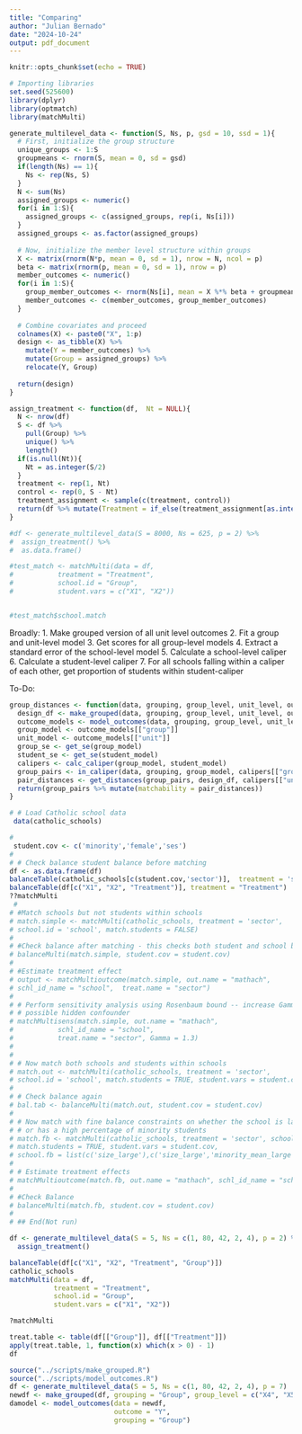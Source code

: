 ```yaml
---
title: "Comparing"
author: "Julian Bernado"
date: "2024-10-24"
output: pdf_document
---
```


```r
knitr::opts_chunk$set(echo = TRUE)
```

```r
# Importing libraries
set.seed(525600)
library(dplyr)
library(optmatch)
library(matchMulti)
```

```r
generate_multilevel_data <- function(S, Ns, p, gsd = 10, ssd = 1){
  # First, initialize the group structure
  unique_groups <- 1:S
  groupmeans <- rnorm(S, mean = 0, sd = gsd)
  if(length(Ns) == 1){
    Ns <- rep(Ns, S)
  }
  N <- sum(Ns)
  assigned_groups <- numeric()
  for(i in 1:S){
    assigned_groups <- c(assigned_groups, rep(i, Ns[i]))
  }
  assigned_groups <- as.factor(assigned_groups)
  
  # Now, initialize the member level structure within groups
  X <- matrix(rnorm(N*p, mean = 0, sd = 1), nrow = N, ncol = p)
  beta <- matrix(rnorm(p, mean = 0, sd = 1), nrow = p)
  member_outcomes <- numeric()
  for(i in 1:S){
    group_member_outcomes <- rnorm(Ns[i], mean = X %*% beta + groupmeans[i], sd = ssd)
    member_outcomes <- c(member_outcomes, group_member_outcomes)
  }
  
  # Combine covariates and proceed
  colnames(X) <- paste0("X", 1:p)
  design <- as_tibble(X) %>%
    mutate(Y = member_outcomes) %>%
    mutate(Group = assigned_groups) %>%
    relocate(Y, Group)
  
  return(design)
}

assign_treatment <- function(df,  Nt = NULL){
  N <- nrow(df)
  S <- df %>%
    pull(Group) %>%
    unique() %>%
    length()
  if(is.null(Nt)){
    Nt = as.integer(S/2)
  }
  treatment <- rep(1, Nt)
  control <- rep(0, S - Nt)
  treatment_assignment <- sample(c(treatment, control))
  return(df %>% mutate(Treatment = if_else(treatment_assignment[as.integer(Group)] == 1, 1, 0)) %>% relocate(Y, Treatment))
}

#df <- generate_multilevel_data(S = 8000, Ns = 625, p = 2) %>%
#  assign_treatment() %>%
#  as.data.frame()

#test_match <- matchMulti(data = df,
#           treatment = "Treatment",
#           school.id = "Group",
#           student.vars = c("X1", "X2"))


#test_match$school.match
```

Broadly:
1. Make grouped version of all unit level outcomes
2. Fit a group and unit-level model
3. Get scores for all group-level models
4. Extract a standard error of the school-level model
5. Calculate a school-level caliper
6. Calculate a student-level caliper
7. For all schools falling within a caliper of each other, get proportion of students within student-caliper

To-Do: 


```r
group_distances <- function(data, grouping, group_level, unit_level, outcome){
  design_df <- make_grouped(data, grouping, group_level, unit_level, outcome)
  outcome_models <- model_outcomes(data, grouping, group_level, unit_level, outcome)
  group_model <- outcome_models[["group"]]
  unit_model <- outcome_models[["unit"]]
  group_se <- get_se(group_model)
  student_se <- get_se(student_model)
  calipers <- calc_caliper(group_model, student_model)
  group_pairs <- in_caliper(data, grouping, group_model, calipers[["group"]])
  pair_distances <- get_distances(group_pairs, design_df, calipers[["unit"]])
  return(group_pairs %>% mutate(matchability = pair_distances))
}
```

```r
# # Load Catholic school data
 data(catholic_schools)

# 
 student.cov <- c('minority','female','ses')
# 
# # Check balance student balance before matching
df <- as.data.frame(df)
balanceTable(catholic_schools[c(student.cov,'sector')],  treatment = 'sector')
balanceTable(df[c("X1", "X2", "Treatment")], treatment = "Treatment")
??matchMulti
 # 
# #Match schools but not students within schools
# match.simple <- matchMulti(catholic_schools, treatment = 'sector',
# school.id = 'school', match.students = FALSE)
# 
# #Check balance after matching - this checks both student and school balance
# balanceMulti(match.simple, student.cov = student.cov)
# 
# #Estimate treatment effect
# output <- matchMultioutcome(match.simple, out.name = "mathach",
# schl_id_name = "school",  treat.name = "sector")
# 
# # Perform sensitivity analysis using Rosenbaum bound -- increase Gamma to increase effect of
# # possible hidden confounder          
# matchMultisens(match.simple, out.name = "mathach",
#           schl_id_name = "school", 
#           treat.name = "sector", Gamma = 1.3)
#           
# 
# # Now match both schools and students within schools          
# match.out <- matchMulti(catholic_schools, treatment = 'sector',
# school.id = 'school', match.students = TRUE, student.vars = student.cov)
# 
# # Check balance again
# bal.tab <- balanceMulti(match.out, student.cov = student.cov)
# 
# # Now match with fine balance constraints on whether the school is large 
# # or has a high percentage of minority students
# match.fb <- matchMulti(catholic_schools, treatment = 'sector', school.id = 'school', 
# match.students = TRUE, student.vars = student.cov, 
# school.fb = list(c('size_large'),c('size_large','minority_mean_large')))
# 
# # Estimate treatment effects
# matchMultioutcome(match.fb, out.name = "mathach", schl_id_name = "school",  treat.name = "sector")
# 
# #Check Balance
# balanceMulti(match.fb, student.cov = student.cov)
# 
# ## End(Not run)

df <- generate_multilevel_data(S = 5, Ns = c(1, 80, 42, 2, 4), p = 2) %>%
  assign_treatment()

balanceTable(df[c("X1", "X2", "Treatment", "Group")])
catholic_schools
matchMulti(data = df,
           treatment = "Treatment",
           school.id = "Group",
           student.vars = c("X1", "X2"))

?matchMulti

treat.table <- table(df[["Group"]], df[["Treatment"]])
apply(treat.table, 1, function(x) which(x > 0) - 1)
df
```

```r
source("../scripts/make_grouped.R")
source("../scripts/model_outcomes.R")
df <- generate_multilevel_data(S = 5, Ns = c(1, 80, 42, 2, 4), p = 7)
newdf <- make_grouped(df, grouping = "Group", group_level = c("X4", "X5"), unit_level = c("X1", "X2", "X3"), outcome = "Y")
damodel <- model_outcomes(data = newdf,
                          outcome = "Y",
                          grouping = "Group")

```
